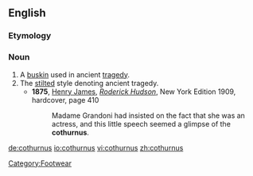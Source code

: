 ==English==

===Etymology===
{{etystub}}

===Noun===
{{en-noun|cothurni}}

# A [[buskin]] used in ancient [[tragedy]].
# The [[stilted]] style denoting ancient tragedy.
#*'''1875''', [[w:Henry James|Henry James]], ''[[w:Roderick Hudson|Roderick Hudson]]'', New York Edition 1909, hardcover, page 410
#*:Madame Grandoni had insisted on the fact that she was an actress, and this little speech seemed a glimpse of the '''cothurnus'''.

[[Category:Footwear]]

[[de:cothurnus]]
[[io:cothurnus]]
[[vi:cothurnus]]
[[zh:cothurnus]]